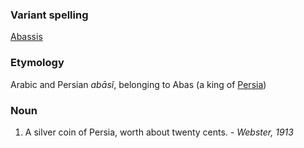 ===Variant spelling===
[[Abassis]]
===Etymology===
Arabic and Persian ''ab&#257;s&#297;'', belonging to Abas (a king of [[Persia]])
===Noun===
#A silver coin of Persia, worth about twenty cents. - ''Webster, 1913''
